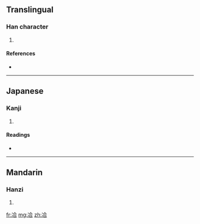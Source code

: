 ==Translingual==

===Han character===
{{Han char|rn=15|rad=冫|as=06|sn=8|four=3816<sub>1</sub>|canj=戈一人一口 (IMOMR)}}

# {{defn|Han}}

====References====
* {{Han ref|kx=0132.170|dkj=01639|dj=0296.060|hdz=10297.100|uh=51BE|ud=20926|bh=CBCF|bd=52175}}

----

==Japanese==

===Kanji===
{{ja-kanji|grade=|rs=冫06}}

# {{defn|Japanese}}

====Readings====
* {{ja-readings|on=[[きょう]] (kyō)|kun=[[やわらぐ]] (yawaragu)}}

----

==Mandarin==

===Hanzi===
{{cmn-hanzi|pin=[[xiá]] ([[xia2]])|wg=hsia<sup>2</sup>}}

# {{defn|Mandarin}}

[[fr:冾]]
[[mg:冾]]
[[zh:冾]]
